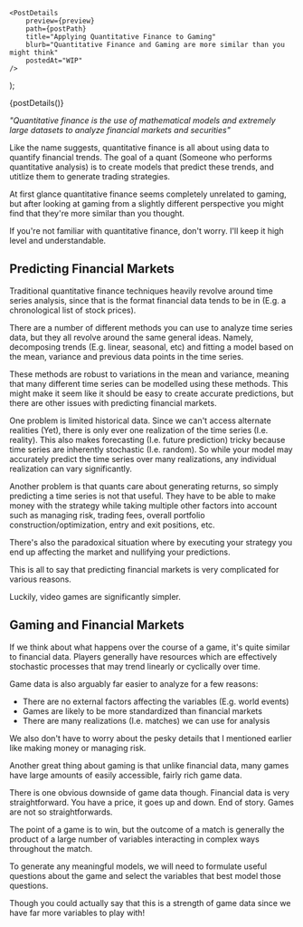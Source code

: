 

    <PostDetails
        preview={preview}
        path={postPath}
        title="Applying Quantitative Finance to Gaming"
        blurb="Quantitative Finance and Gaming are more similar than you might think"
        postedAt="WIP"
    />
);

<Fragment>{postDetails()}</Fragment>

*"Quantitative finance is the use of mathematical models and extremely
large datasets to analyze financial markets and securities"*

Like the name suggests, quantitative finance is all about using data to quantify financial trends.
The goal of a quant (Someone who performs quantitative analysis) is to create models that
predict these trends, and utitlize them to generate trading strategies.

At first glance quantitative finance seems completely unrelated to gaming, but after
looking at gaming from a slightly different perspective you might find that
they're more similar than you thought.

If you're not familiar with quantitative finance, don't worry. I'll keep it high level and understandable.

## Predicting Financial Markets

Traditional quantitative finance techniques heavily revolve around time series analysis, since
that is the format financial data tends to be in (E.g. a chronological list of stock prices).

There are a number of different methods you can use to analyze time series data, but they all
revolve around the same general ideas. Namely, decomposing trends (E.g. linear, seasonal, etc)
and fitting a model based on the mean, variance and previous data points in the time series.

These methods are robust to variations in the mean and variance, meaning that many different time series
can be modelled using these methods. This might make it seem like it should be easy to create
accurate predictions, but there are other issues with predicting financial markets.

One problem is limited historical data. Since we can't access alternate realities (Yet), there
is only ever one realization of the time series (I.e. reality). This also makes forecasting (I.e. future prediction)
tricky because time series are inherently stochastic (I.e. random). So while your model may accurately
predict the time series over many realizations, any individual realization can vary significantly.

Another problem is that quants care about generating returns, so simply predicting a time series
is not that useful. They have to be able to make money with the strategy while taking multiple other factors
into account such as managing risk, trading fees, overall portfolio construction/optimization,
entry and exit positions, etc.

There's also the paradoxical situation where by executing your strategy you end up affecting
the market and nullifying your predictions.

This is all to say that predicting financial markets is very complicated for various reasons.

Luckily, video games are significantly simpler.

## Gaming and Financial Markets

If we think about what happens over the course of a game, it's quite similar to financial data.
Players generally have resources which are effectively stochastic processes that may trend
linearly or cyclically over time.

Game data is also arguably far easier to analyze for a few reasons:

- There are no external factors affecting the variables (E.g. world events)
- Games are likely to be more standardized than financial markets
- There are many realizations (I.e. matches) we can use for analysis

We also don't have to worry about the pesky details that I mentioned
earlier like making money or managing risk.

Another great thing about gaming is that unlike financial data,
many games have large amounts of easily accessible, fairly rich game data.

There is one obvious downside of game data though. Financial data is very straightforward.
You have a price, it goes up and down. End of story. Games are not so straightforwards.

The point of a game is to win, but the outcome of a match is generally the product of
a large number of variables interacting in complex ways throughout the match.

To generate any meaningful models, we will need to formulate useful questions about the game
and select the variables that best model those questions.

Though you could actually say that this is a strength of game data since we have far more variables
to play with!
